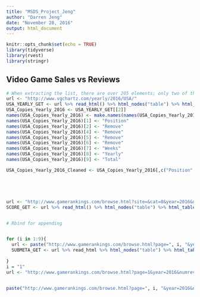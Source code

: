 ```yaml
---
title: "MSDS_Project_Jeng"
author: "Darren Jeng"
date: "November 28, 2016"
output: html_document
---
```


```r
knitr::opts_chunk$set(echo = TRUE)
library(tidyverse)
library(rvest)
library(stringr)
```

## Video Game Sales vs Reviews


```r
# When extracting the list, there are over 205 elements; only two of the elements contain the full list needed, the rest were just titles of the games. 
url <- "http://www.vgchartz.com/yearly/2016/USA/"
USA_YEARLY_GET <- url %>% read_html() %>% html_nodes("table") %>% html_table(fill = TRUE)
USA_Copies_Yearly_2016 <- USA_YEARLY_GET[[2]]
names(USA_Copies_Yearly_2016) <- make.names(names(USA_Copies_Yearly_2016))
names(USA_Copies_Yearly_2016)[1] <- "Position"
names(USA_Copies_Yearly_2016)[2] <- "Remove"
names(USA_Copies_Yearly_2016)[4] <- "Remove"
names(USA_Copies_Yearly_2016)[5] <- "Remove"
names(USA_Copies_Yearly_2016)[6] <- "Remove"
names(USA_Copies_Yearly_2016)[7] <- "Weeks"
names(USA_Copies_Yearly_2016)[8] <- "Yearly"
names(USA_Copies_Yearly_2016)[9] <- "Total"

USA_Copies_Yearly_2016_Cleaned <- USA_Copies_Yearly_2016[,c("Position", "Game", "Weeks", "Yearly", "Total")]





url <- "http://www.gamerankings.com/browse.html?site=&cat=0&year=2016&numrev=1&sort=0&letter=&search="
SCORE_GET <- url %>% read_html() %>% html_nodes("table") %>% html_table(fill = TRUE)


# Rbind for appending


for (i in 1:9){
  url <- paste("http://www.gamerankings.com/browse.html?page=", i, "&year=2016&numrev=1", sep = "")
  SUBMETA_GET <- url %>% read_html %>% html_nodes("table") %>% html_table(fill = TRUE)
  
}
i = "1"
url <- "http://www.gamerankings.com/browse.html?page=1&year=2016&numrev=1"


paste("http://www.gamerankings.com/browse.html?page=", i, "&year=2016&numrev=1", sep = "")


```
